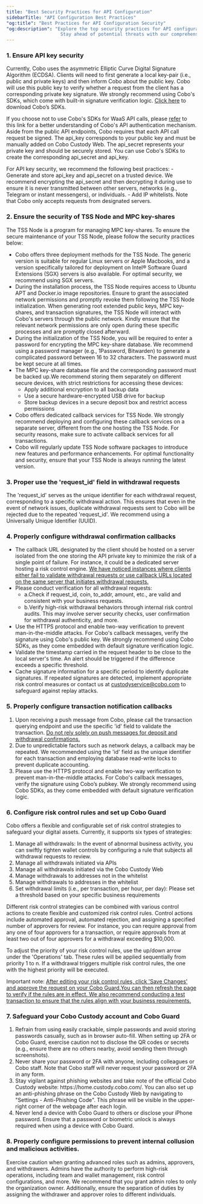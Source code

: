 ```yaml
---
title: "Best Security Practices for API Configuration"
sidebarTitle: "API Configuration Best Practices"
"og:title": "Best Practices for API Configuration Security"
"og:description": "Explore the top security practices for API configuration to fortify your digital assets. Learn essential tips to safeguard sensitive data, prevent unauthorized access, and ensure robust API security.
                    Stay ahead of potential threats with our comprehensive guide."
---
```


### 1. Ensure API key security

Currently, Cobo uses the asymmetric Elliptic Curve Digital Signature Algorithm (ECDSA).
Clients will need to first generate a local key-pair (i.e., public and private keys) and then inform Cobo about the public key.
Cobo will use this public key to verify whether a request from the client has a corresponding private key signature.
We strongly recommend using Cobo's SDKs, which come with built-in signature verification logic. [Click here](/get-started/sdks/waas/python) to download Cobo’s SDKs.

If you choose not to use Cobo's SDKs for WaaS API calls, please [refer](/api-references/overview/authentication) to this link for a better
understanding of Cobo's API authentication mechanism. Aside from the public API endpoints,
Cobo requires that each API call request be signed.
The api_key corresponds to your public key and must be manually added on Cobo Custody Web.
The api_secret represents your private key and should be securely stored.
You can use Cobo's SDKs to create the corresponding api_secret and api_key.

For API key security, we recommend the following best practices:
    - Generate and store api_key and api_secret on a trusted device.
      We recommend encrypting the api_secret and then decrypting it during use to ensure it is never transmitted between other servers, networks (e.g., Telegram or instant messengers), or individuals.
    - Add IP whitelists. Note that Cobo only accepts requests from designated servers.

### 2. Ensure the security of TSS Node and MPC key-shares

The TSS Node is a program for managing MPC key-shares. To ensure the secure maintenance of your TSS Node, please follow the security practices below:

- Cobo offers three deployment methods for the TSS Node. The generic version is suitable for regular Linux servers or Apple Macbooks,
  and a version specifically tailored for deployment on Intel® Software Guard Extensions (SGX) servers is also available.
  For optimal security, we recommend using SGX servers.
- During the installation process, the TSS Node requires access to Ubuntu APT and Docker.io image repositories.
  Ensure to grant the associated network permissions and promptly revoke them following the TSS Node initialization.
  When generating root extended public keys, MPC key-shares, and transaction signatures, the TSS Node will interact with Cobo's servers through the public network.
  Kindly ensure that the relevant network permissions are only open during these specific processes and are promptly closed afterward.
- During the initialization of the TSS Node, you will be required to enter a password for encrypting the MPC key-share database.
  We recommend using a password manager (e.g., 1Password, Bitwarden) to generate a complicated password between 16 to 32 characters.
  The password must be kept secure at all times.
- The MPC key-share database file and the corresponding password must be backed up.We recommend storing them separately on different secure devices,
  with strict restrictions for accessing these devices:
    - Apply additional encryption to all backup data
    - Use a secure hardware-encrypted USB drive for backup
    - Store backup devices in a secure deposit box and restrict access permissions
- Cobo offers dedicated callback services for TSS Node. We strongly recommend deploying and configuring these callback services on a separate server,
  different from the one hosting the TSS Node. For security reasons, make sure to activate callback services for all transactions.
- Cobo will regularly update TSS Node software packages to introduce new features and performance enhancements. For optimal functionality and security,
  ensure that your TSS Node is always running the latest version.

### 3. Proper use the 'request_id' field in withdrawal requests

The 'request_id' serves as the unique identifier for each withdrawal request, corresponding to a specific withdrawal action.
This ensures that even in the event of network issues, duplicate withdrawal requests sent to Cobo will be rejected due to the repeated 'request_id'.
We recommend using a Universally Unique Identifier (UUID).

### 4. Properly configure withdrawal confirmation callbacks
 - The callback URL designated by the client should be hosted on a server isolated from the one storing the API private key to minimize the risk of a single point of failure.
     For instance, it could be a dedicated server hosting a risk control engine.
     <u>We have noticed instances where clients either fail to validate withdrawal requests or use callback URLs located on the same server that initiates withdrawal requests.</u>
 - Please conduct verification for all withdrawal requests:
     - a.Check if request_id, coin, to_addr, amount, etc., are valid and consistent with your business requests.
     - b.Verify high-risk withdrawal behaviors through internal risk control audits. This may involve server security checks, user confirmation for withdrawal authenticity, and more.
 - Use the HTTPS protocol and enable two-way verification to prevent man-in-the-middle attacks. For Cobo's callback messages, verify the signature using Cobo's public key. We strongly recommend using Cobo SDKs, as they come embedded with default signature verification logic.
 - Validate the timestamp carried in the request header to be close to the local server's time. An alert should be triggered if the difference exceeds a specific threshold.
 - Cache signature information for a specific period to identify duplicate signatures. If repeated signatures are detected, implement appropriate risk control measures or contact us at custodyservice@cobo.com to safeguard against replay attacks.

### 5. Properly configure transaction notification callbacks

<ol>
<li>Upon receiving a push message from Cobo, please call the transaction querying endpoint and use the specific 'id' field to validate the transaction.
    <u>Do not rely solely on push messages for deposit and withdrawal confirmations.</u></li>
<li>Due to unpredictable factors such as network delays, a callback may be repeated.
    We recommended using the 'id' field as the unique identifier for each transaction and employing database read-write locks to prevent duplicate accounting.</li>
<li>Please use the HTTPS protocol and enable two-way verification to prevent man-in-the-middle attacks.
    For Cobo's callback messages, verify the signature using Cobo’s pubkey. We strongly recommend using Cobo SDKs, as they come embedded with default signature verification logic.</li>
</ol>


### 6. Configure risk control rules and set up Cobo Guard
Cobo offers a flexible and configurable set of risk control strategies to safeguard your digital assets. Currently, it supports six types of strategies:
<ol>
<li>Manage all withdrawals: In the event of abnormal business activity, you can swiftly tighten wallet controls by configuring a rule that subjects all withdrawal requests to review.</li>
<li>Manage all withdrawals initiated via APIs</li>
<li>Manage all withdrawals initiated via the Cobo Custody Web</li>
<li>Manage withdrawals to addresses not in the whitelist</li>
<li>Manage withdrawals to addresses in the whitelist</li>
<li>Set withdrawal limits (i.e., per transaction, per hour, per day): Please set a threshold based on your specific business requirements</li>
</ol>

Different risk control strategies can be combined with various control actions to create flexible and customized risk control rules. Control actions include automated approval, automated rejection, and assigning a specified number of approvers for review.
For instance, you can require approval from any one of four approvers for a transaction, or require approvals from at least two out of four approvers for a withdrawal exceeding $10,000.

To adjust the priority of your risk control rules, use the up/down arrow under the 'Operations' tab. These rules will be applied sequentially from priority 1 to n. If a withdrawal triggers multiple risk control rules, the one with the highest priority will be executed.

Important note: <u>After editing your risk control rules, click 'Save Changes' and approve the request on your Cobo Guard.You can then refresh the page to verify if the rules are in effect. We also recommend conducting a test transaction to ensure that the rules align with your business requirements.</u>

### 7. Safeguard your Cobo Custody account and Cobo Guard
<ol>
<li>Refrain from using easily crackable, simple passwords and avoid storing passwords casually, such as in browser auto-fill. When setting up 2FA or Cobo Guard, exercise caution not to disclose the QR codes or secrets (e.g., ensure there are no others nearby, avoid sending them through screenshots).</li>
<li>Never share your password or 2FA with anyone, including colleagues or Cobo staff. Note that Cobo staff will never request your password or 2FA in any form.</li>
<li>Stay vigilant against phishing websites and take note of the official Cobo Custody website: https://home.custody.cobo.com/. You can also set up an anti-phishing phrase on the Cobo Custody Web by navigating to "Settings - Anti-Phishing Code". This phrase will be visible in the upper-right corner of the webpage after each login.</li>
<li>Never lend a device with Cobo Guard to others or disclose your iPhone password. Ensure that a password or biometric unlock is always required when using a device with Cobo Guard.</li>
</ol>

### 8. Properly configure permissions to prevent internal collusion and malicious activities.
Exercise caution when granting advanced roles such as admins, approvers, and withdrawers.
Admins have the authority to perform high-risk operations, including team and wallet management, risk control configurations, and more.
We recommend that you grant admin roles to only the organization owner.
Additionally, ensure the separation of duties by assigning the withdrawer and approver roles to different individuals.
